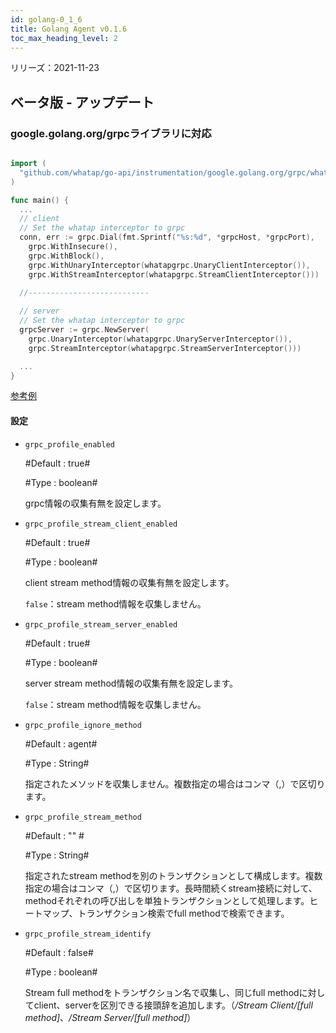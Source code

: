 ```yaml
---
id: golang-0_1_6
title: Golang Agent v0.1.6
toc_max_heading_level: 2
---
```



リリーズ：2021-11-23

## ベータ版 - アップデート

### google.golang.org/grpcライブラリに対応

```go title='Install guide'

import (
  "github.com/whatap/go-api/instrumentation/google.golang.org/grpc/whatapgrpc"
)

func main() {
  ...
  // client
  // Set the whatap interceptor to grpc
  conn, err := grpc.Dial(fmt.Sprintf("%s:%d", *grpcHost, *grpcPort),
    grpc.WithInsecure(),
    grpc.WithBlock(),
    grpc.WithUnaryInterceptor(whatapgrpc.UnaryClientInterceptor()),
    grpc.WithStreamInterceptor(whatapgrpc.StreamClientInterceptor()))
      
  //---------------------------

  // server
  // Set the whatap interceptor to grpc
  grpcServer := grpc.NewServer(
    grpc.UnaryInterceptor(whatapgrpc.UnaryServerInterceptor()),
    grpc.StreamInterceptor(whatapgrpc.StreamServerInterceptor()))

  ...
}
```

[参考例](https://github.com/whatap/go-api-example/tree/main/google.golang.org/grpc)

#### 設定

-   `grpc_profile_enabled`

    \#Default : true#

    \#Type : boolean# 

    grpc情報の収集有無を設定します。 

-   `grpc_profile_stream_client_enabled`

    \#Default : true#

    \#Type : boolean#

    client stream method情報の収集有無を設定します。

    `false`：stream method情報を収集しません。 

-   `grpc_profile_stream_server_enabled`

    \#Default : true#

    \#Type : boolean#

    server stream method情報の収集有無を設定します。

    `false`：stream method情報を収集しません。 

-   `grpc_profile_ignore_method`

    \#Default : agent#

    \#Type : String# 

    指定されたメソッドを収集しません。複数指定の場合はコンマ（,）で区切ります。

-   `grpc_profile_stream_method`

    \#Default : "" #

    \#Type : String# 

    指定されたstream methodを別のトランザクションとして構成します。複数指定の場合はコンマ（,）で区切ります。長時間続くstream接続に対して、methodそれぞれの呼び出しを単独トランザクションとして処理します。ヒートマップ、トランザクション検索でfull methodで検索できます。 

-   `grpc_profile_stream_identify`

    \#Default : false#

    \#Type : boolean#

    Stream full methodをトランザクション名で収集し、同じfull methodに対してclient、serverを区別できる接頭辞を追加します。（_/Stream Client/[full method]_、_/Stream Server/[full method]_）
